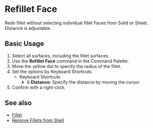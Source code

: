 
# Refillet Face

<Reference shortcut="" command="Refillet Face" button="" />

Redo fillet without selecting individual fillet Faces from Solid or Sheet. Distance is adjustable.

## Basic Usage

1. Select all surfaces, including the fillet surfaces.
2. Use the **Refillet Face** command in the Command Palette.
3. Move the yellow dot to specify the radius of the fillet.
4. Set the options by Keyboard Shortcuts.
    - <Kst>Keyboard Shortcuts</Kst>
        - <kbd>D</kbd> **Distance:** Specify the distance by moving the cursor.
5. Confirm with a right-click.

<VideoPlayer fileName="refillet-face"/>

## See also
- [Fillet](fillet)
- [Remove Fillets from Shell](remove-fillets-from-shell)